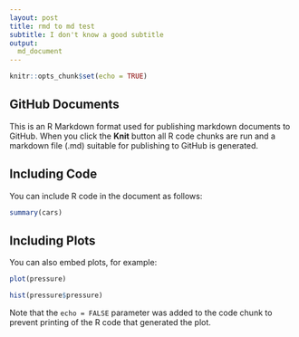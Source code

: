 ```yaml
---
layout: post
title: rmd to md test
subtitle: I don't know a good subtitle
output:
  md_document
---
```


```r
knitr::opts_chunk$set(echo = TRUE)
```

## GitHub Documents

This is an R Markdown format used for publishing markdown documents to GitHub. When you click the **Knit** button all R code chunks are run and a markdown file (.md) suitable for publishing to GitHub is generated.

## Including Code

You can include R code in the document as follows:

```r
summary(cars)
```

## Including Plots

You can also embed plots, for example:

```r
plot(pressure)
```

```r
hist(pressure$pressure)
```

Note that the `echo = FALSE` parameter was added to the code chunk to prevent printing of the R code that generated the plot.
